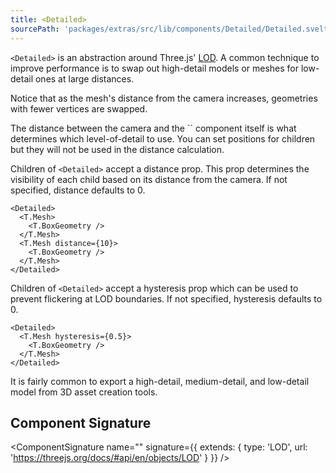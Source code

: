 ```yaml
---
title: <Detailed>
sourcePath: 'packages/extras/src/lib/components/Detailed/Detailed.svelte'
---
```


`<Detailed>` is an abstraction around Three.js' [LOD](https://threejs.org/docs/#api/en/objects/LOD). A common technique to improve performance is to swap out high-detail models or meshes for low-detail ones at large distances.

<Example path="extras/detailed" />

Notice that as the mesh's distance from the camera increases, geometries with fewer vertices are swapped.

<Tip type="warning">
The distance between the camera and the `<Detailed>` component itself is what determines which level-of-detail to use. You can set positions for children but they will not be used in the distance calculation.
</Tip>

Children of `<Detailed>` accept a distance prop. This prop determines the visibility of each child based on its distance from the camera. If not specified, distance defaults to 0.

```svelte
<Detailed>
  <T.Mesh>
    <T.BoxGeometry />
  </T.Mesh>
  <T.Mesh distance={10}>
    <T.BoxGeometry />
  </T.Mesh>
</Detailed>
```

Children of `<Detailed>` accept a hysteresis prop which can be used to prevent flickering at LOD boundaries. If not specified, hysteresis defaults to 0.

```svelte
<Detailed>
  <T.Mesh hysteresis={0.5}>
    <T.BoxGeometry />
  </T.Mesh>
</Detailed>
```

<Tip type="tip">
  It is fairly common to export a high-detail, medium-detail, and low-detail model from 3D asset
  creation tools.
</Tip>

## Component Signature

<ComponentSignature
  name="<Detailed>"
  signature={{
    extends: { type: 'LOD', url: 'https://threejs.org/docs/#api/en/objects/LOD' }
  }}
/>
